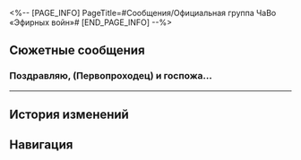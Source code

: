 <%-- [PAGE_INFO]
PageTitle=#Сообщения/Официальная группа ЧаВо «Эфирных войн»#
[END_PAGE_INFO] --%>
{{Сообщение Инфобокс
|id          = 93
|Изображение = НИП Официальная группа ЧаВо «Эфирных войн» Иконка.png
|Тип         = Группа
|Персонажи   = [[Джованни]]; [[Март 7]]; [[Первопроходец]]
|Фракция     = Другие
}}

==Сюжетные сообщения==
===Поздравляю, (Первопроходец) и госпожа...===
{{Сообщения
|условие_получения = 
|текст =
:'''Джованни:''' Поздравляю, (Первопроходец) и госпожа Март! Говорят, вы победили претендентов на чемпионство!
:'''Джованни:''' Теперь, когда у вас есть значки мастерства, вы можете бросить вызов эфирным духам-повелителям в Коридоре исчезающего эха.
:'''Март 7:''' Эфирным духам-повелителям?
:'''Март 7:''' Сурово как-то.
:'''Джованни:''' Да, они мощнее, чем обычные духи блуждающих данных, и их нельзя получить привычными способами.
:{Выбор} Нужен премиум-пропуск?
::'''(Первопроходец):''' Получается, есть какой-то там боевой пропуск, для которого нужно выполнить кучу квестов, и только тогда собрать духов?
::'''Джованни:''' Ну, это приём для удержания игроков, а в «Эфирных войнах» такой механики нет.
:{Выбор} Они выпадают в гаче?
::'''(Первопроходец):''' Получается, они только рандомно в гаче выпадают, и придётся раскошелиться, чтобы их собрать?
::'''Джованни:''' Нет-нет, ничего подобного. В наших «Эфирных войнах» нет монетизации.
::'''Джованни:''' По крайней мере, пока.
:{Выбор} Нужно аддоны покупать?
::'''(Первопроходец):''' Получается, нужно покупать аддоны просто чтобы нормально поиграть в полную игру?
::'''Джованни:''' Ха-ха, не беспокойтесь. В «Эфирных войнах» игрокам доступен сразу весь контент.
:'''Джованни:''' Сейчас объясню. По сути, в каждой победной зоне есть особое запечатанное измерение, в которое могут попасть только игроки, получившие значки мастерства.
:'''Джованни:''' В этих измерениях скрыты блуждающие данные эфирных духов-повелителей. Одна победа над ними принесёт все данные.
:'''Март 7:''' А раньше сказать нельзя было?!
:'''Март 7:''' [[File:Sticker PPG 01 March 7th 06.png|80px]]
:'''Март 7:''' Мы уже отдыхать собрались.
:'''Джованни:''' Прошу прощения. Не ожидал, что вы так скоро получите значок мастерства.
:'''Джованни:''' Что ж, как будет время, отправляйтесь за ними в предыдущую победную зону. Эти могущественные эфирные духи наверняка пригодятся в последующих сражениях.
}}
----

==История изменений==
{{История изменений|2.7}}

==Навигация==
{{Сообщения Навбокс}}